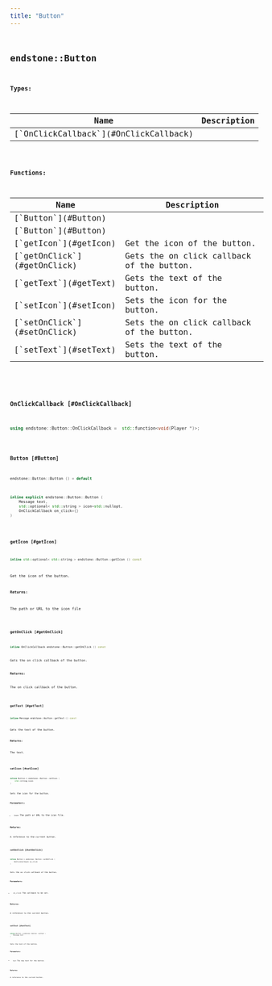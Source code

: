 ```yaml
---
title: "Button"
---
```


## <code className="doc-symbol doc-symbol-class"/> endstone::Button







**Types:**

<table>
<thead>
   <tr>
      <th>Name</th>
      <th>Description</th>
   </tr>
</thead>
<tbody>
<tr key="classendstone_1_1_button_1a52b4d719bc268f8d3543c83a3bf429ea">
    <td>[`OnClickCallback`](#OnClickCallback)</td>
    <td></td>
</tr>
</tbody>
</table>









**Functions:**

<table>
<thead>
   <tr>
      <th>Name</th>
      <th>Description</th>
   </tr>
</thead>
<tbody>
<tr key="classendstone_1_1_button_1aa7bd604170d6b66a289e1fb1326605fd">
    <td>[`Button`](#Button)</td>
    <td></td>
</tr>
<tr key="classendstone_1_1_button_1ac605e37f08b850a6e997525b57da9912">
    <td>[`Button`](#Button)</td>
    <td></td>
</tr>
<tr key="classendstone_1_1_button_1a51ef57a2817568eba3b565c04b409b3b">
    <td>[`getIcon`](#getIcon)</td>
    <td>Get the icon of the button.</td>
</tr>
<tr key="classendstone_1_1_button_1a60036ee46a14e1782aa4a9ae1623a823">
    <td>[`getOnClick`](#getOnClick)</td>
    <td>Gets the on click callback of the button.</td>
</tr>
<tr key="classendstone_1_1_button_1a9f4197b42dd6f09b47e77ed083a69b2b">
    <td>[`getText`](#getText)</td>
    <td>Gets the text of the button.</td>
</tr>
<tr key="classendstone_1_1_button_1a5b8b26c09fd84d50e501f66bc2340727">
    <td>[`setIcon`](#setIcon)</td>
    <td>Sets the icon for the button.</td>
</tr>
<tr key="classendstone_1_1_button_1a06e11b2cc8acd773c5fd6e1d482255c0">
    <td>[`setOnClick`](#setOnClick)</td>
    <td>Sets the on click callback of the button.</td>
</tr>
<tr key="classendstone_1_1_button_1a81e95408c4c135c0e0a14693b5285f51">
    <td>[`setText`](#setText)</td>
    <td>Sets the text of the button.</td>
</tr>
</tbody>
</table>

### <code className="doc-symbol doc-symbol-typedef"/> OnClickCallback [#OnClickCallback]

```cpp
using endstone::Button::OnClickCallback =  std::function<void(Player *)>;
```
### <code className="doc-symbol doc-symbol-function"/> Button [#Button]



```cpp
endstone::Button::Button () = default
```

```cpp
inline explicit endstone::Button::Button (
    Message text,
    std::optional< std::string > icon=std::nullopt,
    OnClickCallback on_click={}
) 
```
### <code className="doc-symbol doc-symbol-function"/> getIcon [#getIcon]

```cpp
inline std::optional< std::string > endstone::Button::getIcon () const
```

Get the icon of the button.





**Returns:**

The path or URL to the icon file 





        
### <code className="doc-symbol doc-symbol-function"/> getOnClick [#getOnClick]

```cpp
inline OnClickCallback endstone::Button::getOnClick () const
```

Gets the on click callback of the button.





**Returns:**

The on click callback of the button. 





        
### <code className="doc-symbol doc-symbol-function"/> getText [#getText]

```cpp
inline Message endstone::Button::getText () const
```

Gets the text of the button.





**Returns:**

The text. 





        
### <code className="doc-symbol doc-symbol-function"/> setIcon [#setIcon]

```cpp
inline Button & endstone::Button::setIcon (
    std::string icon
) 
```

Sets the icon for the button.





**Parameters:**


* `icon` The path or URL to the icon file. 



**Returns:**

A reference to the current button. 





        
### <code className="doc-symbol doc-symbol-function"/> setOnClick [#setOnClick]

```cpp
inline Button & endstone::Button::setOnClick (
    OnClickCallback on_click
) 
```

Sets the on click callback of the button.





**Parameters:**


* `on_click` The callback to be set. 



**Returns:**

A reference to the current button. 





        
### <code className="doc-symbol doc-symbol-function"/> setText [#setText]

```cpp
inline Button & endstone::Button::setText (
    Message text
) 
```

Sets the text of the button.





**Parameters:**


* `text` The new text for the button. 



**Returns:**

A reference to the current button. 





        